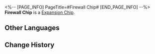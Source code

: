 <%-- [PAGE_INFO]
PageTitle=#Firewall Chip#
[END_PAGE_INFO] --%>
{{Item Infobox
|id          = 250230
|image       = Item Firewall Chip.png{{subst:void|<!--$UPLOAD:<<SpriteOutput/Quest/AetherDivide/AssembleSkill/Figures/IconAetherDivideAssembleSkill01.png>-<Item Firewall Chip.png>-<Item Icons>>-->}}
|type        = Expansion Chip
|invCategory = 
|rarity      = 3
|effect      = 
|description = Increases Max HP and greatly increases the chance of enemies attacking the wearer.
}}
{{Description|A game item in Aetherium Wars. Aether Spirits will gain a special enhanced ability after equipping it.}}
'''Firewall Chip''' is a [[Expansion Chip]].

==Other Languages==
{{Other Languages
|en   = Firewall Chip
|zhs  = 防火墙芯片
|zht  = 防火牆晶片
|ja   = チップ「ファイアウォール」
|ko   = 방화벽 칩
|es   = Chip de cortafuegos
|fr   = Puce de pare-feu
|ru   = Брандмауэрный чип
|th   = ชิปไฟร์วอลล์
|vi   = Chip Tường Lửa
|de   = Chip: Firewall
|id   = Firewall Chip
|pt   = Chip de Firewall
}}

==Change History==
{{Change History|1.4}}